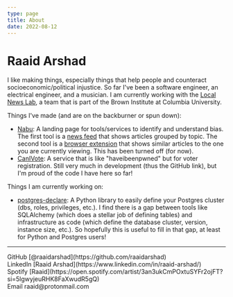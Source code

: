 ```yaml
---
type: page
title: About
date: 2022-08-12
---
```


# Raaid Arshad

I like making things, especially things that help people and counteract socioeconomic/political injustice. So far I've been a software engineer, an electrical engineer, and a musician.
I am currently working with the [Local News Lab](https://lnl.brown.columbia.edu/), a team that is part of the Brown Institute at Columbia University.


Things I've made (and are on the backburner or spun down):
- [Nabu](https://nabu.news): A landing page for tools/services to identify and understand bias. The first tool is a [news feed](https://www.nabu.news/latest) that shows articles grouped by topic. The second tool is a [browser extension](https://www.nabu.news) that shows similar articles to the one you are currently viewing. This has been turned off (for now).
- [CanIVote](https://github.com/canivote): A service that is like "haveibeenpwned" but for voter registration. Still very much in development (thus the GitHub link), but I'm proud of the code I have here so far!

Things I am currently working on:
- [postgres-declare](https://github.com/raaidarshad/postgres-declare): A Python library to easily define your Postgres cluster (dbs, roles, privileges, etc.). I find there is a gap between tools like SQLAlchemy (which does a stellar job of defining tables) and infrastructure as code (which define the database cluster, version, instance size, etc.). So hopefully this is useful to fill in that gap, at least for Python and Postgres users!


---

<div>
  GitHub [@raaidarshad](https://github.com/raaidarshad)
  <br />
  LinkedIn [Raaid Arshad](https://www.linkedin.com/in/raaid-arshad/)
  <br />
  Spotify [Raaid](https://open.spotify.com/artist/3an3ukCmPOxtuSYFr2ojFT?si=5lgwyjeuRHK8FaXwudR5gQ)
  <br />
  Email raaid@protonmail.com
</div>

